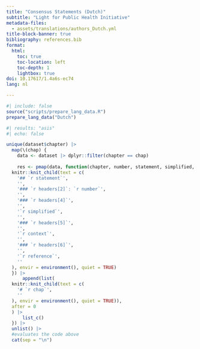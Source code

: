 ```yaml
---
title: "Consensus Statements (Dutch)"
subtitle: "Light for Public Health Initiative"
metadata-files:
  - assets/translations/authors_Dutch.yml
title-block-banner: true
bibliography: references.bib
format:
  html:
    toc: true
    toc-location: left
    toc-depth: 1
    lightbox: true
doi: 10.17617/1.4a6s-ec74
lang: nl

---
```


```r
#| include: false
source("scripts/prepare_lang_data.R")
prepare_lang_data("Dutch")
```

```r
#| results: "asis"
#| echo: false

unique(dataset$chapter) |> 
  map(\(chap) {
    data <- dataset |> dplyr::filter(chapter == chap)
    
    res <- pmap(data, function(chapter, number, statement, simplified, context, reference) {
  knitr::knit_child(text = c(
    '## `r statement`',
    '',
    '### `r headers[2]`: `r number`',
    '',
    '### `r headers[4]`',
    '',
    '`r simplified`',
    '',
    '### `r headers[5]`',
    '',
    '`r context`',
    '',
    '### `r headers[6]`',
    '',
    '`r reference`',
    ''
  ), envir = environment(), quiet = TRUE)
  }) |> 
      append(list(
  knitr::knit_child(text = c(
    '# `r chap`',
    ''
  ), envir = environment(), quiet = TRUE)),
  after = 0
  ) |> 
      list_c()
  }) |>
  unlist() |> 
  #evaluates the code above
  cat(sep = "\n")
```

